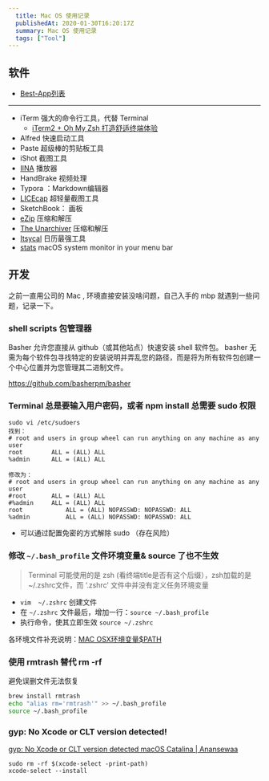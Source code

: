 ```yaml
---
  title: Mac OS 使用记录
  publishedAt: 2020-01-30T16:20:17Z
  summary: Mac OS 使用记录
  tags: ["Tool"]
---
```


## 软件

- [Best-App列表](https://github.com/hzlzh/Best-App)

---

- iTerm 强大的命令行工具，代替 Terminal
   - [iTerm2 + Oh My Zsh 打造舒适终端体验](https://segmentfault.com/a/1190000014992947)
- Alfred 快速启动工具
- Paste 超级棒的剪贴板工具
- iShot 截图工具
- [IINA](https://github.com/iina/iina) 播放器
- HandBrake 视频处理
- Typora ：Markdown编辑器
- [LICEcap](https://www.cockos.com/licecap/) 超轻量截图工具
- SketchBook： 画板
- [eZip](https://ezip.awehunt.com/) 压缩和解压
- [The Unarchiver](https://theunarchiver.com/) 压缩和解压
- [Itsycal](https://www.mowglii.com/itsycal/) 日历最强工具
- [stats](https://github.com/exelban/stats) macOS system monitor in your menu bar



## 开发

之前一直用公司的 Mac , 环境直接安装没啥问题，自己入手的 mbp 就遇到一些问题，记录一下。

###  shell scripts 包管理器

Basher 允许您直接从 github（或其他站点）快速安装 shell 软件包。 basher 无需为每个软件包寻找特定的安装说明并弄乱您的路径，而是将为所有软件包创建一个中心位置并为您管理其二进制文件。

https://github.com/basherpm/basher

### Terminal 总是要输入用户密码，或者 npm install 总需要 sudo 权限

```shell
sudo vi /etc/sudoers
找到：
# root and users in group wheel can run anything on any machine as any user
root        ALL = (ALL) ALL
%admin      ALL = (ALL) ALL
 
修改为：
# root and users in group wheel can run anything on any machine as any user
#root       ALL = (ALL) ALL
#%admin     ALL = (ALL) ALL
root            ALL = (ALL) NOPASSWD: NOPASSWD: ALL
%admin          ALL = (ALL) NOPASSWD: NOPASSWD: ALL
```

- 可以通过配置免密的方式解除 sudo （存在风险）

### 修改 `~/.bash_profile` 文件环境变量& source 了也不生效

> Terminal 可能使用的是 zsh (看终端title是否有这个后缀），zsh加载的是 ~/.zshrc文件，而 ‘.zshrc’ 文件中并没有定义任务环境变量


- `vim  ~/.zshrc` 创建文件
- 在 `~/.zshrc` 文件最后，增加一行：`source ~/.bash_profile`
- 执行命令，使其立即生效 `source ~/.zshrc `

各环境文件补充说明：[MAC OSX环境变量$PATH
](https://www.jianshu.com/p/a63d0b8f184c)

### 使用 rmtrash 替代 rm -rf 

避免误删文件无法恢复

```bash
brew install rmtrash
echo "alias rm='rmtrash'" >> ~/.bash_profile
source ~/.bash_profile
```

### gyp: No Xcode or CLT version detected!

[gyp: No Xcode or CLT version detected macOS Catalina | Anansewaa](https://medium.com/flawless-app-stories/gyp-no-xcode-or-clt-version-detected-macos-catalina-anansewaa-38b536389e8d)

```
sudo rm -rf $(xcode-select -print-path)
xcode-select --install
```



